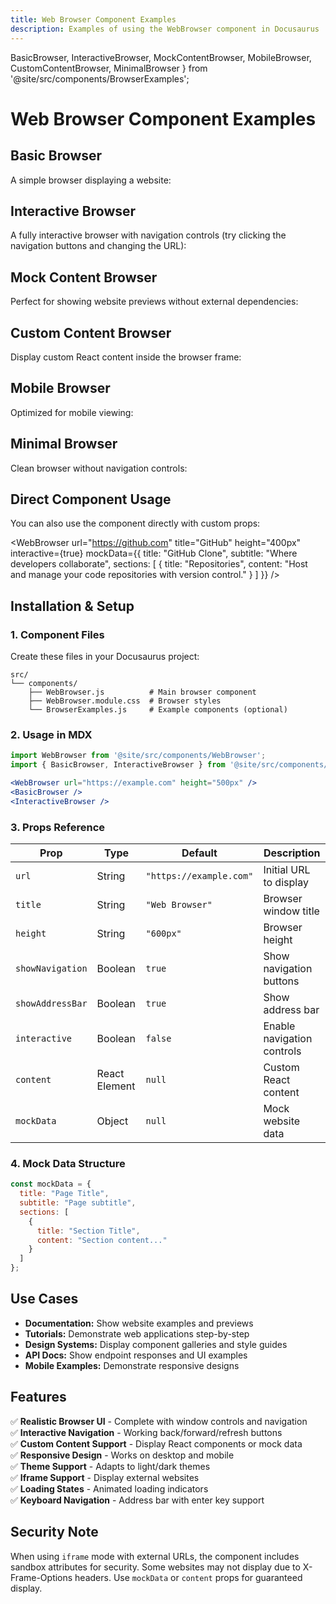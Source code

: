 ---
title: Web Browser Component Examples
description: Examples of using the WebBrowser component in Docusaurus
---

  BasicBrowser, 
  InteractiveBrowser, 
  MockContentBrowser, 
  MobileBrowser, 
  CustomContentBrowser,
  MinimalBrowser 
} from '@site/src/components/BrowserExamples';

# Web Browser Component Examples

## Basic Browser

A simple browser displaying a website:

<BasicBrowser />

## Interactive Browser

A fully interactive browser with navigation controls (try clicking the navigation buttons and changing the URL):

<InteractiveBrowser />

## Mock Content Browser

Perfect for showing website previews without external dependencies:

<MockContentBrowser />

## Custom Content Browser

Display custom React content inside the browser frame:

<CustomContentBrowser />

## Mobile Browser

Optimized for mobile viewing:

<MobileBrowser />

## Minimal Browser

Clean browser without navigation controls:

<MinimalBrowser />

## Direct Component Usage

You can also use the component directly with custom props:

<WebBrowser
  url="https://github.com"
  title="GitHub"
  height="400px"
  interactive={true}
  mockData={{
    title: "GitHub Clone",
    subtitle: "Where developers collaborate",
    sections: [
      {
        title: "Repositories",
        content: "Host and manage your code repositories with version control."
      }
    ]
  }}
/>

## Installation & Setup

### 1. Component Files

Create these files in your Docusaurus project:

```
src/
└── components/
    ├── WebBrowser.js          # Main browser component
    ├── WebBrowser.module.css  # Browser styles
    └── BrowserExamples.js     # Example components (optional)
```

### 2. Usage in MDX

```jsx
import WebBrowser from '@site/src/components/WebBrowser';
import { BasicBrowser, InteractiveBrowser } from '@site/src/components/BrowserExamples';

<WebBrowser url="https://example.com" height="500px" />
<BasicBrowser />
<InteractiveBrowser />
```

### 3. Props Reference

| Prop | Type | Default | Description |
|------|------|---------|-------------|
| `url` | String | `"https://example.com"` | Initial URL to display |
| `title` | String | `"Web Browser"` | Browser window title |
| `height` | String | `"600px"` | Browser height |
| `showNavigation` | Boolean | `true` | Show navigation buttons |
| `showAddressBar` | Boolean | `true` | Show address bar |
| `interactive` | Boolean | `false` | Enable navigation controls |
| `content` | React Element | `null` | Custom React content |
| `mockData` | Object | `null` | Mock website data |

### 4. Mock Data Structure

```javascript
const mockData = {
  title: "Page Title",
  subtitle: "Page subtitle",
  sections: [
    {
      title: "Section Title",
      content: "Section content..."
    }
  ]
};
```

## Use Cases

- **Documentation:** Show website examples and previews
- **Tutorials:** Demonstrate web applications step-by-step
- **Design Systems:** Display component galleries and style guides
- **API Docs:** Show endpoint responses and UI examples
- **Mobile Examples:** Demonstrate responsive designs

## Features

✅ **Realistic Browser UI** - Complete with window controls and navigation  
✅ **Interactive Navigation** - Working back/forward/refresh buttons  
✅ **Custom Content Support** - Display React components or mock data  
✅ **Responsive Design** - Works on desktop and mobile  
✅ **Theme Support** - Adapts to light/dark themes  
✅ **Iframe Support** - Display external websites  
✅ **Loading States** - Animated loading indicators  
✅ **Keyboard Navigation** - Address bar with enter key support

## Security Note

When using `iframe` mode with external URLs, the component includes sandbox attributes for security. Some websites may not display due to X-Frame-Options headers. Use `mockData` or `content` props for guaranteed display.